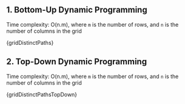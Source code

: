 

## 1. Bottom-Up Dynamic Programming

Time complexity: O(n.m), where `m` is the number of rows, and `n` is the number of columns in the grid

<MDXCodeBlock>{gridDistinctPaths}</MDXCodeBlock>

## 2. Top-Down Dynamic Programming

Time complexity: O(n.m), where `m` is the number of rows, and `n` is the number of columns in the grid

<MDXCodeBlock>{gridDistinctPathsTopDown}</MDXCodeBlock>
